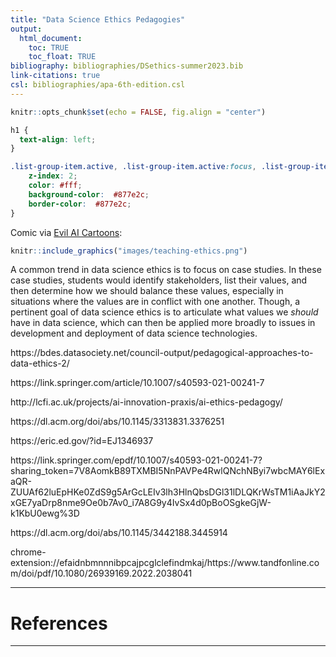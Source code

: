 ```yaml
---
title: "Data Science Ethics Pedagogies"
output: 
  html_document:
    toc: TRUE
    toc_float: TRUE
bibliography: bibliographies/DSethics-summer2023.bib
link-citations: true
csl: bibliographies/apa-6th-edition.csl
---
```


```r
knitr::opts_chunk$set(echo = FALSE, fig.align = "center")
```

```css
h1 {
  text-align: left;
}

.list-group-item.active, .list-group-item.active:focus, .list-group-item.active:hover {
    z-index: 2;
    color: #fff;
    background-color:  #877e2c;
    border-color:  #877e2c;
}
```

Comic via [Evil AI Cartoons](https://www.evilaicartoons.com/):

```r
knitr::include_graphics("images/teaching-ethics.png")
```

A common trend in data science ethics is to focus on case studies. In these case studies, students would identify stakeholders, list their values, and then determine how we should balance these values, especially in situations where the values are in conflict with one another. Though, a pertinent goal of data science ethics is to articulate what values we *should* have in data science, which can then be applied more broadly to issues in development and deployment of data science technologies.

https://bdes.datasociety.net/council-output/pedagogical-approaches-to-data-ethics-2/

https://link.springer.com/article/10.1007/s40593-021-00241-7

http://lcfi.ac.uk/projects/ai-innovation-praxis/ai-ethics-pedagogy/

https://dl.acm.org/doi/abs/10.1145/3313831.3376251

https://eric.ed.gov/?id=EJ1346937

https://link.springer.com/epdf/10.1007/s40593-021-00241-7?sharing_token=7V8AomkB89TXMBI5NnPAVPe4RwlQNchNByi7wbcMAY6lExaQR-ZUUAf62luEpHKe0ZdS9g5ArGcLEIv3lh3HlnQbsDGl31lDLQKrWsTM1iAaJkY2xGE7yaDrp8nme9Oe0b7Av0_i7A8G9y4IvSx4d0pBoOSgkeGjW-k1KbU0ewg%3D

https://dl.acm.org/doi/abs/10.1145/3442188.3445914

chrome-extension://efaidnbmnnnibpcajpcglclefindmkaj/https://www.tandfonline.com/doi/pdf/10.1080/26939169.2022.2038041

------------------------------------------------------------------------

# References

------------------------------------------------------------------------
